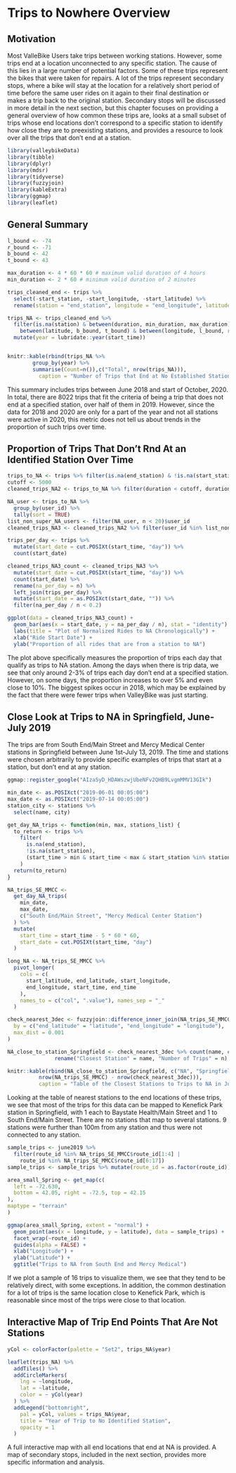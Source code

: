 # Trips to Nowhere Overview

## Motivation

Most ValleBike Users take trips between working stations. However, some trips end at a location unconnected to any specific station. The cause of this lies in a large number of potential factors. Some of these trips represent the bikes that were taken for repairs. A lot of the trips represent secondary stops, where a bike will stay at the location for a relatively short period of time before the same user rides on it again to their final destination or makes a trip back to the original station. Secondary stops will be discussed in more detail in the next section, but this chapter focuses on providing a general overview of how common these trips are, looks at a small subset of trips whose end locations don't correspond to a specific station to identify how close they are to preexisting stations, and provides a resource to look over all the trips that don't end at a station.

```r
library(valleybikeData)
library(tibble)
library(dplyr)
library(mdsr)
library(tidyverse)
library(fuzzyjoin)
library(kableExtra)
library(ggmap)
library(leaflet)
```

## General Summary 

```r
l_bound <- -74
r_bound <- -71
b_bound <- 42
t_bound <- 43

max_duration <- 4 * 60 * 60 # maximum valid duration of 4 hours
min_duration <- 2 * 60 # minimum valid duration of 2 minutes

trips_cleaned_end <- trips %>%
  select(-start_station, -start_longitude, -start_latitude) %>%
  rename(station = "end_station", longitude = "end_longitude", latitude = "end_latitude")

trips_NA <- trips_cleaned_end %>%
  filter(is.na(station) & between(duration, min_duration, max_duration) &
    between(latitude, b_bound, t_bound) & between(longitude, l_bound, r_bound)) %>%
  mutate(year = lubridate::year(start_time))


knitr::kable(rbind(trips_NA %>% 
        group_by(year) %>%
        summarise(Count=n()),c("Total", nrow(trips_NA))), 
          caption = "Number of Trips that End at No Established Station by Year")
```

This summary includes trips between June 2018 and start of October, 2020. In total, there are 8022 trips that fit the criteria of being a trip that does not end at a specified station, over half of them in 2019. However, since the data for 2018 and 2020 are only for a part of the year and not all stations were active in 2020, this metric does not tell us about trends in the proportion of such trips over time.

## Proportion of Trips That Don't Rnd At an Identified Station Over Time 

```r
trips_to_NA <- trips %>% filter(is.na(end_station) & !is.na(start_station))
cutoff <- 5000
cleaned_trips_NA2 <- trips_to_NA %>% filter(duration < cutoff, duration > 120, duration < 4*60*60)

NA_user <- trips_to_NA %>%
  group_by(user_id) %>%
  tally(sort = TRUE)
list_non_super_NA_users <- filter(NA_user, n < 20)$user_id
cleaned_trips_NA3 <- cleaned_trips_NA2 %>% filter(user_id %in% list_non_super_NA_users)

trips_per_day <- trips %>%
  mutate(start_date = cut.POSIXt(start_time, "day")) %>%
  count(start_date)

cleaned_trips_NA3_count <- cleaned_trips_NA3 %>%
  mutate(start_date = cut.POSIXt(start_time, "day")) %>%
  count(start_date) %>%
  rename(na_per_day = n) %>%
  left_join(trips_per_day) %>%
  mutate(start_date = as.POSIXct(start_date, "")) %>%
  filter(na_per_day / n < 0.2)
```

```r
ggplot(data = cleaned_trips_NA3_count) +
  geom_bar(aes(x = start_date, y = na_per_day / n), stat = "identity") +
  labs(title = "Plot of Normalized Rides to NA Chronologically") +
  xlab("Ride Start Date") +
  ylab("Proportion of all rides that are from a station to NA")
```

The plot above specifically measures the proportion of trips each day that qualify as trips to NA station. Among the days when there is trip data, we see that only around 2-3% of trips each day don't end at a specified station. However, on some days, the proportion increases to over 5% and even close to 10%. The biggest spikes occur in 2018, which may be explained by the fact that there were fewer trips when ValleyBike was just starting.

## Close Look at Trips to NA in Springfield, June-July 2019

The trips are from South End/Main Street and Mercy Medical Center stations in Springfield between June 1st-July 13, 2019. The time and stations were chosen arbitrarily to provide specific examples of trips that start at a station, but don't end at any station.

```r
ggmap::register_google("AIzaSyD_HDAWszwjUbeNFv2QHB9LvgmMMV13GIk")
```

```r
min_date <- as.POSIXct("2019-06-01 00:05:00")
max_date <- as.POSIXct("2019-07-14 00:05:00")
station_city <- stations %>%
  select(name, city)

get_day_NA_trips <- function(min, max, stations_list) {
  to_return <- trips %>%
    filter(
      is.na(end_station),
      !is.na(start_station),
      (start_time > min & start_time < max & start_station %in% stations_list)
    )
  return(to_return)
}

NA_trips_SE_MMCC <-
  get_day_NA_trips(
    min_date,
    max_date,
    c("South End/Main Street", "Mercy Medical Center Station")
  ) %>%
  mutate(
    start_time = start_time - 5 * 60 * 60,
    start_date = cut.POSIXt(start_time, "day")
  )
```

```r
long_NA <- NA_trips_SE_MMCC %>%
  pivot_longer(
    cols = c(
      start_latitude, end_latitude, start_longitude,
      end_longitude, start_time, end_time
    ),
    names_to = c("col", ".value"), names_sep = "_"
  )
```

```r
check_nearest_3dec <- fuzzyjoin::difference_inner_join(NA_trips_SE_MMCC, valleybikeData::stations,
  by = c("end_latitude" = "latitude", "end_longitude" = "longitude"),
  max_dist = 0.001
)

NA_close_to_station_Springfield <- check_nearest_3dec %>% count(name, city, sort = TRUE) %>% 
               rename("Closest Station" = name, "Number of Trips" = n)

knitr::kable(rbind(NA_close_to_station_Springfield, c("NA", "Springfield",
          nrow(NA_trips_SE_MMCC) - nrow(check_nearest_3dec))), 
          caption = "Table of the Closest Stations to Trips to NA in June-July 2019, 2 Springfield Stations")
```

Looking at the table of nearest stations to the end locations of these trips, we see that most of the trips for this data can be mapped to Kenefick Park station in Springfield, with 1 each to Baystate Health/Main Street and 1 to South End/Main Street. There are no stations that map to several stations. 9 stations were further than 100m from any station and thus were not connected to any station.

```r
sample_trips <- june2019 %>%
  filter(route_id %in% NA_trips_SE_MMCC$route_id[1:4] |
    route_id %in% NA_trips_SE_MMCC$route_id[6:17])
sample_trips <- sample_trips %>% mutate(route_id = as.factor(route_id))
```

```r
area_small_Spring <- get_map(c(
  left = -72.630,
  bottom = 42.05, right = -72.5, top = 42.15
),
maptype = "terrain"
)
```

```r
ggmap(area_small_Spring, extent = "normal") +
  geom_point(aes(x = longitude, y = latitude), data = sample_trips) +
  facet_wrap(~route_id) +
  guides(alpha = FALSE) +
  xlab("Longitude") +
  ylab("Latitude") +
  ggtitle("Trips to NA from South End and Mercy Medical")
```

If we plot a sample of 16 trips to visualize them, we see that they tend to be relatively direct, with some exceptions. In addition, the common destination for a lot of trips is the same location close to Kenefick Park, which is reasonable since most of the trips were close to that location.

## Interactive Map of Trip End Points That Are Not Stations 

```r
yCol <- colorFactor(palette = "Set2", trips_NA$year)

leaflet(trips_NA) %>%
  addTiles() %>%
  addCircleMarkers(
    lng = ~longitude,
    lat = ~latitude,
    color = ~ yCol(year)
  ) %>%
  addLegend("bottomright",
    pal = yCol, values = trips_NA$year,
    title = "Year of Trip to No Identified Station",
    opacity = 1
  )
```

A full interactive map with all end locations that end at NA is provided. A map of secondary stops, included in the next section, provides more specific information and analysis.